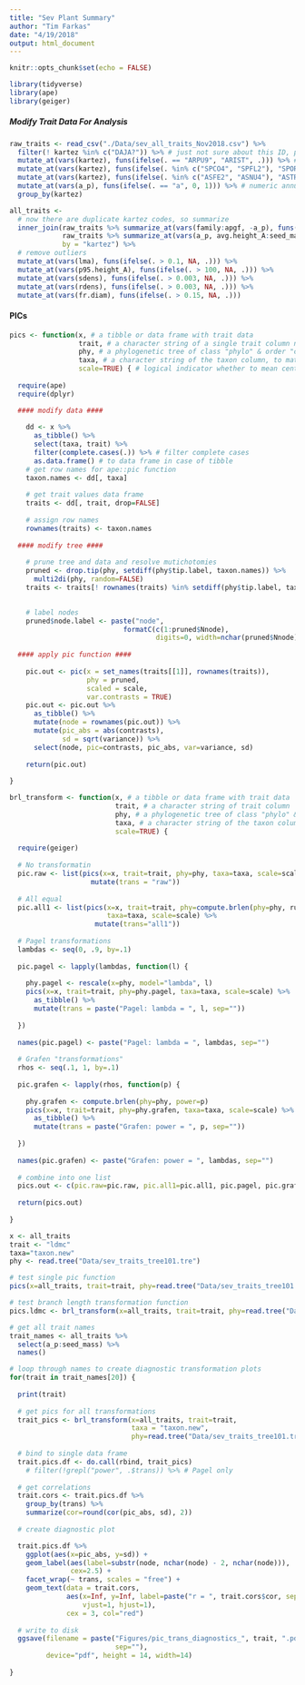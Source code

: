 ```yaml
---
title: "Sev Plant Summary"
author: "Tim Farkas"
date: "4/19/2018"
output: html_document
---
```


```r
knitr::opts_chunk$set(echo = FALSE)
```

```r
library(tidyverse)
library(ape)
library(geiger)
```


##### Modify Trait Data For Analysis 
```r
raw_traits <- read_csv("./Data/sev_all_traits_Nov2018.csv") %>%
  filter(! kartez %in% c("DAJA?")) %>% # just not sure about this ID, plust not much data
  mutate_at(vars(kartez), funs(ifelse(. == "ARPU9", "ARIST", .))) %>% # lump big Aristida under ARIST
  mutate_at(vars(kartez), funs(ifelse(. %in% c("SPCO4", "SPFL2"), "SPORO", .))) %>% # lump Sporobolus 
  mutate_at(vars(kartez), funs(ifelse(. %in% c("ASFE2", "ASNU4"), "ASTRA", .))) %>% # lump Astragalus
  mutate_at(vars(a_p), funs(ifelse(. == "a", 0, 1))) %>% # numeric annual vs. perennial
  group_by(kartez) 

all_traits <- 
  # now there are duplicate kartez codes, so summarize
  inner_join(raw_traits %>% summarize_at(vars(family:apgf, -a_p), funs(max)),
             raw_traits %>% summarize_at(vars(a_p, avg.height_A:seed_mass), funs(mean)), 
             by = "kartez") %>% 
  # remove outliers
  mutate_at(vars(lma), funs(ifelse(. > 0.1, NA, .))) %>%
  mutate_at(vars(p95.height_A), funs(ifelse(. > 100, NA, .))) %>%
  mutate_at(vars(sdens), funs(ifelse(. > 0.003, NA, .))) %>%
  mutate_at(vars(rdens), funs(ifelse(. > 0.003, NA, .))) %>%
  mutate_at(vars(fr.diam), funs(ifelse(. > 0.15, NA, .))) 

```

#### PICs

```r

pics <- function(x, # a tibble or data frame with trait data
                 trait, # a character string of a single trait column name
                 phy, # a phylogenetic tree of class "phylo" & order "cladewise"
                 taxa, # a character string of the taxon column, to match tips in phy
                 scale=TRUE) { # logical indicator whether to mean center PIC output
  
  require(ape)
  require(dplyr)

  #### modify data ####
  
    dd <- x %>%
      as_tibble() %>%
      select(taxa, trait) %>%
      filter(complete.cases(.)) %>% # filter complete cases
      as.data.frame() # to data frame in case of tibble
    # get row names for ape::pic function
    taxon.names <- dd[, taxa]
    
    # get trait values data frame
    traits <- dd[, trait, drop=FALSE]
    
    # assign row names
    rownames(traits) <- taxon.names
  
  #### modify tree ####   
    
    # prune tree and data and resolve mutichotomies
    pruned <- drop.tip(phy, setdiff(phy$tip.label, taxon.names)) %>%
      multi2di(phy, random=FALSE) 
    traits <- traits[! rownames(traits) %in% setdiff(phy$tip.label, taxon.names), , drop=FALSE]

    
    # label nodes
    pruned$node.label <- paste("node", 
                            formatC(c(1:pruned$Nnode), 
                                    digits=0, width=nchar(pruned$Nnode), flag="0"))
    
  #### apply pic function ####
    
    pic.out <- pic(x = set_names(traits[[1]], rownames(traits)), 
                   phy = pruned, 
                   scaled = scale, 
                   var.contrasts = TRUE)
    pic.out <- pic.out %>%
      as_tibble() %>%
      mutate(node = rownames(pic.out)) %>%
      mutate(pic_abs = abs(contrasts), 
             sd = sqrt(variance)) %>%
      select(node, pic=contrasts, pic_abs, var=variance, sd)
    
    return(pic.out)
    
}

```

```r

brl_transform <- function(x, # a tibble or data frame with trait data
                          trait, # a character string of trait column
                          phy, # a phylogenetic tree of class "phylo" & order "cladewise"
                          taxa, # a character string of the taxon column, to match tips in phy
                          scale=TRUE) {
  
  require(geiger)
  
  # No transformatin
  pic.raw <- list(pics(x=x, trait=trait, phy=phy, taxa=taxa, scale=scale) %>% 
                    mutate(trans = "raw"))
  
  # All equal
  pic.all1 <- list(pics(x=x, trait=trait, phy=compute.brlen(phy=phy, runif, min=0, max=1), 
                        taxa=taxa, scale=scale) %>%
                     mutate(trans="all1"))
  
  # Pagel transformations
  lambdas <- seq(0, .9, by=.1)  
  
  pic.pagel <- lapply(lambdas, function(l) {
    
    phy.pagel <- rescale(x=phy, model="lambda", l)
    pics(x=x, trait=trait, phy=phy.pagel, taxa=taxa, scale=scale) %>%
      as_tibble() %>%
      mutate(trans = paste("Pagel: lambda = ", l, sep=""))
    
  }) 
  
  names(pic.pagel) <- paste("Pagel: lambda = ", lambdas, sep="")
  
  # Grafen "transformations"
  rhos <- seq(.1, 1, by=.1)
  
  pic.grafen <- lapply(rhos, function(p) {
    
    phy.grafen <- compute.brlen(phy=phy, power=p)
    pics(x=x, trait=trait, phy=phy.grafen, taxa=taxa, scale=scale) %>%
      as_tibble() %>%
      mutate(trans = paste("Grafen: power = ", p, sep=""))
    
  }) 
  
  names(pic.grafen) <- paste("Grafen: power = ", lambdas, sep="")
  
  # combine into one list
  pics.out <- c(pic.raw=pic.raw, pic.all1=pic.all1, pic.pagel, pic.grafen)
  
  return(pics.out)
  
}


```

```r
x <- all_traits 
trait <- "ldmc"
taxa="taxon.new"
phy <- read.tree("Data/sev_traits_tree101.tre")

# test single pic function
pics(x=all_traits, trait=trait, phy=read.tree("Data/sev_traits_tree101.tre"), taxa="taxon.new")

# test branch length transformation function
pics.ldmc <- brl_transform(x=all_traits, trait=trait, phy=read.tree("Data/sev_traits_tree101.tre"), taxa = "taxon.new")

```


```r

# get all trait names
trait_names <- all_traits %>%
  select(a_p:seed_mass) %>%
  names()

# loop through names to create diagnostic transformation plots
for(trait in trait_names[20]) {
  
  print(trait)
  
  # get pics for all transformations
  trait_pics <- brl_transform(x=all_traits, trait=trait, 
                              taxa = "taxon.new",
                              phy=read.tree("Data/sev_traits_tree101.tre"))
  
  # bind to single data frame
  trait.pics.df <- do.call(rbind, trait_pics) 
    # filter(!grepl("power", .$trans)) %>% # Pagel only
   
  # get correlations
  trait.cors <- trait.pics.df %>%
    group_by(trans) %>%
    summarize(cor=round(cor(pic_abs, sd), 2))
  
  # create diagnostic plot

  trait.pics.df %>%
    ggplot(aes(x=pic_abs, y=sd)) +
    geom_label(aes(label=substr(node, nchar(node) - 2, nchar(node))),
               cex=2.5) +
    facet_wrap(~ trans, scales = "free") + 
    geom_text(data = trait.cors, 
              aes(x=Inf, y=Inf, label=paste("r = ", trait.cors$cor, sep=""),
                  vjust=1, hjust=1),
              cex = 3, col="red")
  
  # write to disk
  ggsave(filename = paste("Figures/pic_trans_diagnostics_", trait, ".pdf", 
                          sep=""),
         device="pdf", height = 14, width=14)
  
}

```


